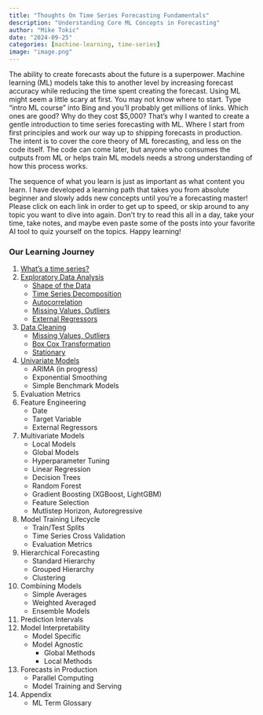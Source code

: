```yaml
---
title: "Thoughts On Time Series Forecasting Fundamentals"
description: "Understanding Core ML Concepts in Forecasting"
author: "Mike Tokic"
date: "2024-09-25"
categories: [machine-learning, time-series]
image: "image.png"
---
```


The ability to create forecasts about the future is a superpower. Machine learning (ML) models take this to another level by increasing forecast accuracy while reducing the time spent creating the forecast. Using ML might seem a little scary at first. You may not know where to start. Type "intro ML course" into Bing and you'll probably get millions of links. Which ones are good? Why do they cost $5,000? That's why I wanted to create a gentle introduction to time series forecasting with ML. Where I start from first principles and work our way up to shipping forecasts in production. The intent is to cover the core theory of ML forecasting, and less on the code itself. The code can come later, but anyone who consumes the outputs from ML or helps train ML models needs a strong understanding of how this process works. 

The sequence of what you learn is just as important as what content you learn. I have developed a learning path that takes you from absolute beginner and slowly adds new concepts until you're a forecasting master! Please click on each link in order to get up to speed, or skip around to any topic you want to dive into again. Don't try to read this all in a day, take your time, take notes, and maybe even paste some of the posts into your favorite AI tool to quiz yourself on the topics. Happy learning!

### Our Learning Journey
1. [What's a time series?](https://mftokic.github.io/posts/2024-10-02-ts-fundamentals-whats-a-time-series/) 
2. [Exploratory Data Analysis](https://mftokic.github.io/posts/2024-10-03-ts-fundamentals-eda/)
    - [Shape of the Data](https://mftokic.github.io/posts/2024-10-15-ts-fundamentals-eda-data-shape/)
    - [Time Series Decomposition](https://mftokic.github.io/posts/2024-11-06-ts-fundamentals-decomposition/)
    - [Autocorrelation](https://mftokic.github.io/posts/2024-11-12-ts-fundamentals-autocorrelation/)
    - [Missing Values, Outliers](https://mftokic.github.io/posts/2024-11-26-ts-fundamentals-missing-outliers/)
    - [External Regressors](https://mftokic.github.io/posts/2025-01-24-ts-fundamentals-eda-xregs/)
3. [Data Cleaning](https://mftokic.github.io/posts/2025-02-03-ts-fundamentals-data-cleaning/)
    - [Missing Values, Outliers](https://mftokic.github.io/posts/2024-11-26-ts-fundamentals-missing-outliers/)
    - [Box Cox Transformation](https://mftokic.github.io/posts/2025-02-05-ts-fundamentals-data-cleaning-boxcox/)
    - [Stationary](https://mftokic.github.io/posts/2025-03-21-ts-fundamentals-data-cleaning-stationary/)
4. [Univariate Models](https://mftokic.github.io/posts/2025-03-24-ts-fundamentals-univariate-models/)
    - ARIMA (in progress)
    - Exponential Smoothing
    - Simple Benchmark Models
5. Evaluation Metrics
6. Feature Engineering
    - Date 
    - Target Variable
    - External Regressors
7. Multivariate Models
    - Local Models
    - Global Models
    - Hyperparameter Tuning
    - Linear Regression
    - Decision Trees
    - Random Forest
    - Gradient Boosting (XGBoost, LightGBM)
    - Feature Selection
    - Mutlistep Horizon, Autoregressive
8. Model Training Lifecycle
    - Train/Test Splits
    - Time Series Cross Validation 
    - Evaluation Metrics
9. Hierarchical Forecasting
    - Standard Hierarchy
    - Grouped Hierarchy
    - Clustering
10. Combining Models
    - Simple Averages
    - Weighted Averaged
    - Ensemble Models
11. Prediction Intervals
12. Model Interpretability 
    - Model Specific
    - Model Agnostic
        - Global Methods
        - Local Methods
13. Forecasts in Production
    - Parallel Computing
    - Model Training and Serving
14. Appendix
    - ML Term Glossary

